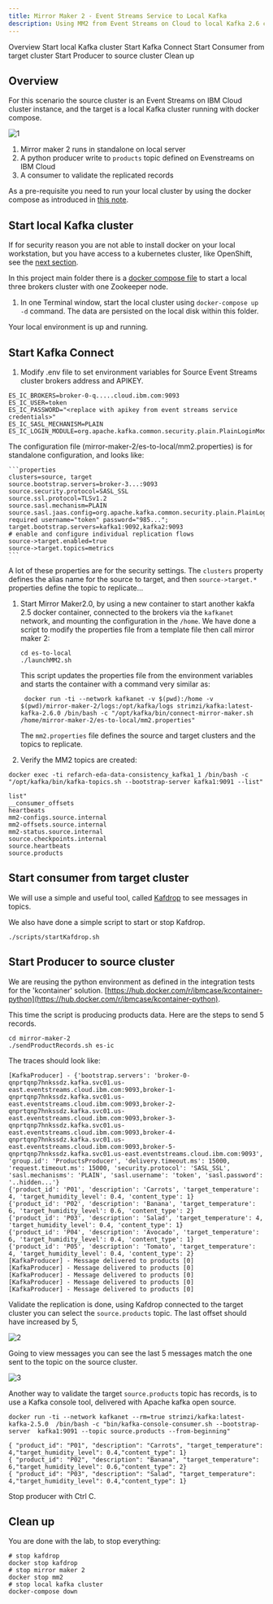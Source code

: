 ```yaml
---
title: Mirror Maker 2 - Event Streams Service to Local Kafka 
description: Using MM2 from Event Streams on Cloud to local Kafka 2.6 cluster.
---
```


<AnchorLinks>
  <AnchorLink>Overview</AnchorLink>
  <AnchorLink>Start local Kafka cluster</AnchorLink>
  <AnchorLink>Start Kafka Connect</AnchorLink>
  <AnchorLink>Start Consumer from target cluster</AnchorLink>
  <AnchorLink>Start Producer to source cluster</AnchorLink>
  <AnchorLink>Clean up</AnchorLink>
</AnchorLinks>

## Overview

For this scenario the source cluster is an Event Streams on IBM Cloud cluster instance, and the target is a local Kafka cluster running with docker compose.

![1](../images/mm2-scen1.png)

1. Mirror maker 2 runs in standalone on local server
1. A python producer write to `products` topic defined on Evenstreams on IBM Cloud 
1. A consumer to validate the replicated records

As a pre-requisite you need to run your local cluster by using the docker compose as introduced in [this note](/use-cases/kafka-mm2/#pre-requisites).

## Start local Kafka cluster

If for security reason you are not able to install docker on your local workstation, but you have access to a kubernetes cluster, like OpenShift, see the [next section](#running-docker-in-kubernetes-pod).

In this project main folder there is a [docker compose file](https://raw.githubusercontent.com/ibm-cloud-architecture/refarch-eda-data-consistency/master/docker-compose.yml) to start a local three brokers cluster with one Zookeeper node.

1. In one Terminal window, start the local cluster using `docker-compose up -d` command. The data are persisted on the local disk within this folder.

Your local environment is up and running.

## Start Kafka Connect

1. Modify .env file to set environment variables for Source Event Streams cluster brokers address and APIKEY.

 ```shell
 ES_IC_BROKERS=broker-0-q.....cloud.ibm.com:9093
 ES_IC_USER=token
 ES_IC_PASSWORD="<replace with apikey from event streams service credentials>"
 ES_IC_SASL_MECHANISM=PLAIN
 ES_IC_LOGIN_MODULE=org.apache.kafka.common.security.plain.PlainLoginModule
 ```
 
 The configuration file (mirror-maker-2/es-to-local/mm2.properties) is for standalone configuration, and looks like:

    ```properties
    clusters=source, target
    source.bootstrap.servers=broker-3...:9093
    source.security.protocol=SASL_SSL
    source.ssl.protocol=TLSv1.2
    source.sasl.mechanism=PLAIN
    source.sasl.jaas.config=org.apache.kafka.common.security.plain.PlainLoginModule required username="token" password="985...";
    target.bootstrap.servers=kafka1:9092,kafka2:9093
    # enable and configure individual replication flows
    source->target.enabled=true
    source->target.topics=metrics
    ```
  A lot of these properties are for the security settings. The `clusters` property defines the alias name for the source to target, and then `source->target.*` properties define the topic to replicate...

1. Start Mirror Maker2.0, by using a new container to start another kakfa 2.5 docker container, connected to the  brokers via the `kafkanet` network, and mounting the configuration in the `/home`. We have done a script to modify the properties file from a template file then call mirror maker 2:

    ```shell
    cd es-to-local
    ./launchMM2.sh
    ```

    This script updates the properties file from the environment variables and starts the container with a command very similar as:

    ```shell
     docker run -ti --network kafkanet -v $(pwd):/home -v $(pwd)/mirror-maker-2/logs:/opt/kafka/logs strimzi/kafka:latest-kafka-2.6.0 /bin/bash -c "/opt/kafka/bin/connect-mirror-maker.sh /home/mirror-maker-2/es-to-local/mm2.properties"
    ```

    The `mm2.properties` file defines the source and target clusters and the topics to replicate.

1. Verify the MM2 topics are created:

 ```shell
 docker exec -ti refarch-eda-data-consistency_kafka1_1 /bin/bash -c "/opt/kafka/bin/kafka-topics.sh --bootstrap-server kafka1:9091 --list"

 list"
__consumer_offsets
heartbeats
mm2-configs.source.internal
mm2-offsets.source.internal
mm2-status.source.internal
source.checkpoints.internal
source.heartbeats
source.products
 ```


## Start consumer from target cluster

We will use a simple and useful tool, called [Kafdrop](https://github.com/obsidiandynamics/kafdrop) to see messages in topics.

We also have done a simple script to start or stop Kafdrop.

```
./scripts/startKafdrop.sh
```

## Start Producer to source cluster

We are reusing the python environment as defined in the integration tests for the 'kcontainer' solution. [https://hub.docker.com/r/ibmcase/kcontainer-python](https://hub.docker.com/r/ibmcase/kcontainer-python).

This time the script is producing products data. Here are the steps to send 5 records.

```shell
cd mirror-maker-2
./sendProductRecords.sh es-ic
```

The traces should look like:

```
[KafkaProducer] - {'bootstrap.servers': 'broker-0-qnprtqnp7hnkssdz.kafka.svc01.us-east.eventstreams.cloud.ibm.com:9093,broker-1-qnprtqnp7hnkssdz.kafka.svc01.us-east.eventstreams.cloud.ibm.com:9093,broker-2-qnprtqnp7hnkssdz.kafka.svc01.us-east.eventstreams.cloud.ibm.com:9093,broker-3-qnprtqnp7hnkssdz.kafka.svc01.us-east.eventstreams.cloud.ibm.com:9093,broker-4-qnprtqnp7hnkssdz.kafka.svc01.us-east.eventstreams.cloud.ibm.com:9093,broker-5-qnprtqnp7hnkssdz.kafka.svc01.us-east.eventstreams.cloud.ibm.com:9093', 'group.id': 'ProductsProducer', 'delivery.timeout.ms': 15000, 'request.timeout.ms': 15000, 'security.protocol': 'SASL_SSL', 'sasl.mechanisms': 'PLAIN', 'sasl.username': 'token', 'sasl.password': '..hidden...'}
{'product_id': 'P01', 'description': 'Carrots', 'target_temperature': 4, 'target_humidity_level': 0.4, 'content_type': 1}
{'product_id': 'P02', 'description': 'Banana', 'target_temperature': 6, 'target_humidity_level': 0.6, 'content_type': 2}
{'product_id': 'P03', 'description': 'Salad', 'target_temperature': 4, 'target_humidity_level': 0.4, 'content_type': 1}
{'product_id': 'P04', 'description': 'Avocado', 'target_temperature': 6, 'target_humidity_level': 0.4, 'content_type': 1}
{'product_id': 'P05', 'description': 'Tomato', 'target_temperature': 4, 'target_humidity_level': 0.4, 'content_type': 2}
[KafkaProducer] - Message delivered to products [0]
[KafkaProducer] - Message delivered to products [0]
[KafkaProducer] - Message delivered to products [0]
[KafkaProducer] - Message delivered to products [0]
[KafkaProducer] - Message delivered to products [0]
```

Validate the replication is done, using Kafdrop connected to the target cluster you can select the `source.products` topic. The last offset should have increased by 5,

 ![2](../images/kafdrop-src-topic.png)

Going to view messages you can see the last 5 messages match the one sent to the topic on the source cluster.

 ![3](../images/kafdrop-msg.png)


Another way to validate the target `source.products` topic has records, is to use a Kafka console tool, delivered with Apache kafka open source.

  ```shell
  docker run -ti --network kafkanet --rm=true strimzi/kafka:latest-kafka-2.5.0  /bin/bash -c "bin/kafka-console-consumer.sh --bootstrap-server  kafka1:9091 --topic source.products --from-beginning"

  { "product_id": "P01", "description": "Carrots", "target_temperature": 4,"target_humidity_level": 0.4,"content_type": 1}
  { "product_id": "P02", "description": "Banana", "target_temperature": 6,"target_humidity_level": 0.6,"content_type": 2}
  { "product_id": "P03", "description": "Salad", "target_temperature": 4,"target_humidity_level": 0.4,"content_type": 1}
  ```
Stop producer with Ctrl C.

## Clean up

You are done with the lab, to stop everything:

```shell
# stop kafdrop
docker stop kafdrop
# stop mirror maker 2
docker stop mm2
# stop local kafka cluster
docker-compose down
```
